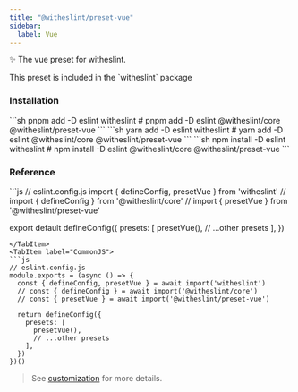 ```yaml
---
title: "@witheslint/preset-vue"
sidebar:
  label: Vue
---
```


✨ The vue preset for witheslint.

<Aside type="tip">
  This preset is included in the `witheslint` package
</Aside>

### Installation

<Tabs>
  <TabItem label="pnpm">
  ```sh
  pnpm add -D eslint witheslint
  # pnpm add -D eslint @witheslint/core @witheslint/preset-vue
  ```
  </TabItem>
  <TabItem label="yarn">
  ```sh
  yarn add -D eslint witheslint
  # yarn add -D eslint @witheslint/core @witheslint/preset-vue
  ```
  </TabItem>
  <TabItem label="npm">
  ```sh
  npm install -D eslint witheslint
  # npm install -D eslint @witheslint/core @witheslint/preset-vue
  ```
  </TabItem>
</Tabs>

### Reference

<Tabs>
  <TabItem label="ESModule">
  ```js
  // eslint.config.js
  import { defineConfig, presetVue } from 'witheslint'
  // import { defineConfig } from '@witheslint/core'
  // import { presetVue } from '@witheslint/preset-vue'

  export default defineConfig({
    presets: [
      presetVue(),
      // ...other presets
    ],
  })
  ```
  </TabItem>
  <TabItem label="CommonJS">
  ```js
  // eslint.config.js
  module.exports = (async () => {
    const { defineConfig, presetVue } = await import('witheslint')
    // const { defineConfig } = await import('@witheslint/core')
    // const { presetVue } = await import('@witheslint/preset-vue')

    return defineConfig({
      presets: [
        presetVue(),
        // ...other presets
      ],
    })
  })()
  ```
  </TabItem>
</Tabs>

> See [customization](/guides/customization) for more details.
